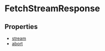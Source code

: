 
# FetchStreamResponse

## Properties

- [stream](../../FetchStreamResponse/properties/js_sdk.admin.FetchStreamResponse.stream/page.mdx)
- [abort](../../FetchStreamResponse/properties/js_sdk.admin.FetchStreamResponse.abort/page.mdx)
